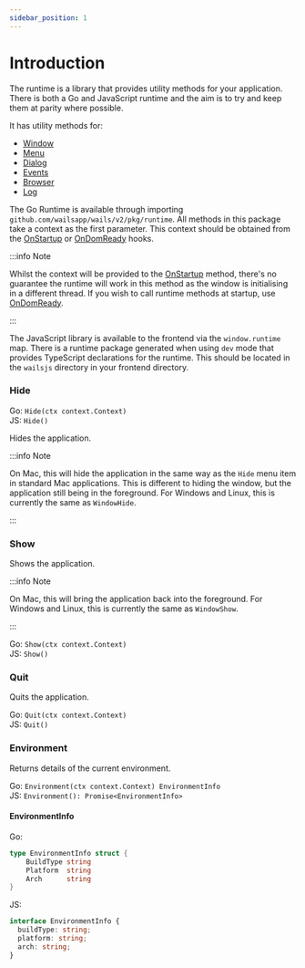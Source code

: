 ```yaml
---
sidebar_position: 1
---
```


# Introduction

The runtime is a library that provides utility methods for your application. There is both a Go and JavaScript runtime
and the aim is to try and keep them at parity where possible.

It has utility methods for:

- [Window](window.mdx)
- [Menu](menu.mdx)
- [Dialog](dialog.mdx)
- [Events](events.mdx)
- [Browser](browser.mdx)
- [Log](log.mdx)

The Go Runtime is available through importing `github.com/wailsapp/wails/v2/pkg/runtime`. All methods in this package
take a context as the first parameter. This context should be obtained from the [OnStartup](../options.mdx#onstartup)
or [OnDomReady](../options.mdx#ondomready) hooks.

:::info Note

Whilst the context will be provided to the
[OnStartup](../options.mdx#onstartup) method, there's no guarantee the runtime will work in this method as
the window is initialising in a different thread. If
you wish to call runtime methods at startup, use [OnDomReady](../options.mdx#ondomready).

:::

The JavaScript library is available to the frontend via the `window.runtime` map. There is a runtime package generated when using `dev`
mode that provides TypeScript declarations for the runtime. This should be located in the `wailsjs` directory in your
frontend directory.

### Hide

Go: `Hide(ctx context.Context)`<br/>
JS: `Hide()`

Hides the application.

:::info Note

On Mac, this will hide the application in the same way as the `Hide` menu item in standard Mac applications.
This is different to hiding the window, but the application still being in the foreground.
For Windows and Linux, this is currently the same as `WindowHide`.

:::

### Show

Shows the application.

:::info Note

On Mac, this will bring the application back into the foreground.
For Windows and Linux, this is currently the same as `WindowShow`.

:::

Go: `Show(ctx context.Context)`<br/>
JS: `Show()`

### Quit

Quits the application.

Go: `Quit(ctx context.Context)`<br/>
JS: `Quit()`

### Environment

Returns details of the current environment.

Go: `Environment(ctx context.Context) EnvironmentInfo`<br/>
JS: `Environment(): Promise<EnvironmentInfo>`

#### EnvironmentInfo

Go:

```go
type EnvironmentInfo struct {
	BuildType string
	Platform  string
	Arch      string
}
```

JS:

```ts
interface EnvironmentInfo {
  buildType: string;
  platform: string;
  arch: string;
}
```
